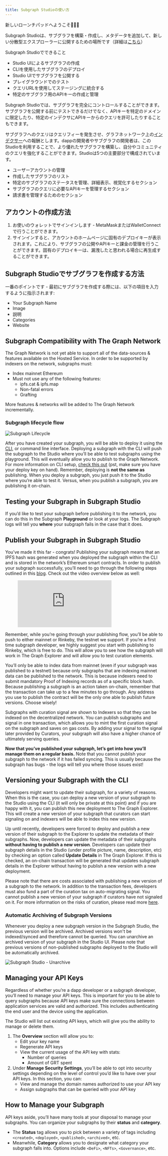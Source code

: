 ```yaml
---
title: Subgraph Studioの使い方
---
```


新しいローンチパッドへようこそ👩🏽‍🚀

Subgraph Studioは、サブグラフを構築・作成し、メタデータを追加して、新しい分散型エクスプローラーに公開するための場所です（詳細は[こちら](/explorer)）

Subgraph Studioでできること

- Studio UIによるサブグラフの作成
- CLIを使用したサブグラフのデプロイ
- Studio UIでサブグラフを公開する
- プレイグラウンドでのテスト
- クエリURLを使用してステージングに統合する
- 特定のサブグラフ用のAPIキーの作成と管理

Subgraph Studioでは、サブグラフを完全にコントロールすることができます。サブグラフを公開する前にテストできるだけでなく、APIキーを特定のドメインに限定したり、特定のインデクサにAPIキーからのクエリを許可したりすることもできます。

サブグラフへのクエリはクエリフィーを発生させ、グラフネットワーク上の[インデクサー](/indexing)への報酬とします。dappの開発者やサブグラフの開発者は、このStudioを利用することで、より優れたサブグラフを構築し、自分やコミュニティのクエリを強化することができます。Studioは5つの主要部分で構成されています。

- ユーザーアカウントの管理
- 作成したサブグラフのリスト
- 特定のサブグラフのステータスを管理、詳細表示、視覚化するセクション
- サブグラフのクエリに必要なAPIキーを管理するセクション
- 請求書を管理するためのセクション

## アカウントの作成方法

1. お使いのウォレットでサインインします - MetaMaskまたはWalletConnectで行うことができます。
1. サインインすると、アカウントのホームページに固有のデプロイキーが表示されます。これにより、サブグラフの公開やAPIキーと課金の管理を行うことができます。固有のデプロイキーは、漏洩したと思われる場合に再生成することができます。

## Subgraph Studioでサブグラフを作成する方法

一番のポイントです - 最初にサブグラフを作成する際には、以下の項目を入力するように指示されます:

- Your Subgraph Name
- Image
- 説明
- Categories
- Website

## Subgraph Compatibility with The Graph Network

The Graph Network is not yet able to support all of the data-sources & features available on the Hosted Service. In order to be supported by indexers on the network, subgraphs must:

- Index mainnet Ethereum
- Must not use any of the following features:
  - ipfs.cat & ipfs.map
  - Non-fatal errors
  - Grafting

More features & networks will be added to The Graph Network incrementally.

### Subgraph lifecycle flow

![Subgraph Lifecycle](/img/subgraph-lifecycle.png)

After you have created your subgraph, you will be able to deploy it using the [CLI](https://github.com/graphprotocol/graph-cli), or command line interface. Deploying a subgraph with the CLI will push the subgraph to the Studio where you’ll be able to test subgraphs using the playground. This will eventually allow you to publish to the Graph Network. For more information on CLI setup, [check this out](/developer/define-subgraph-hosted#install-the-graph-cli) (pst, make sure you have your deploy key on hand). Remember, deploying is **not the same as** publishing. When you deploy a subgraph, you just push it to the Studio where you’re able to test it. Versus, when you publish a subgraph, you are publishing it on-chain.

## Testing your Subgraph in Subgraph Studio

If you’d like to test your subgraph before publishing it to the network, you can do this in the Subgraph **Playground** or look at your logs. The Subgraph logs will tell you **where** your subgraph fails in the case that it does.

## Publish your Subgraph in Subgraph Studio

You’ve made it this far - congrats! Publishing your subgraph means that an IPFS hash was generated when you deployed the subgraph within the CLI and is stored in the network’s Ethereum smart contracts. In order to publish your subgraph successfully, you’ll need to go through the following steps outlined in this [blog](https://thegraph.com/blog/building-with-subgraph-studio). Check out the video overview below as well:

<figure className="video-container">
  <iframe
    className="video-iframe"
    src="https://www.youtube.com/embed/HfDgC2oNnwo"
    title="YouTube ビデオプレイヤー"
    frameBorder="0"
    allowFullScreen
></iframe>
</figure>

Remember, while you’re going through your publishing flow, you’ll be able to push to either mainnet or Rinkeby, the testnet we support. If you’re a first time subgraph developer, we highly suggest you start with publishing to Rinkeby, which is free to do. This will allow you to see how the subgraph will work in The Graph Explorer and will allow you to test curation elements.

You’ll only be able to index data from mainnet (even if your subgraph was published to a testnet) because only subgraphs that are indexing mainnet data can be published to the network. This is because indexers need to submit mandatory Proof of Indexing records as of a specific block hash. Because publishing a subgraph is an action taken on-chain, remember that the transaction can take up to a few minutes to go through. Any address you use to publish the contract will be the only one able to publish future versions. Choose wisely!

Subgraphs with curation signal are shown to Indexers so that they can be indexed on the decentralized network. You can publish subgraphs and signal in one transaction, which allows you to mint the first curation signal on the subgraph and saves on gas costs. By adding your signal to the signal later provided by Curators, your subgraph will also have a higher chance of ultimately serving queries.

**Now that you’ve published your subgraph, let’s get into how you’ll manage them on a regular basis.** Note that you cannot publish your subgraph to the network if it has failed syncing. This is usually because the subgraph has bugs - the logs will tell you where those issues exist!

## Versioning your Subgraph with the CLI

Developers might want to update their subgraph, for a variety of reasons. When this is the case, you can deploy a new version of your subgraph to the Studio using the CLI (it will only be private at this point) and if you are happy with it, you can publish this new deployment to The Graph Explorer. This will create a new version of your subgraph that curators can start signaling on and indexers will be able to index this new version.

Up until recently, developers were forced to deploy and publish a new version of their subgraph to the Explorer to update the metadata of their subgraphs. Now, developers can update the metadata of their subgraphs **without having to publish a new version**. Developers can update their subgraph details in the Studio (under profile picture, name, description, etc) by checking an option called **Update Details** in The Graph Explorer. If this is checked, an on-chain transaction will be generated that updates subgraph details in the Explorer without having to publish a new version with a new deployment.

Please note that there are costs associated with publishing a new version of a subgraph to the network. In addition to the transaction fees, developers must also fund a part of the curation tax on auto-migrating signal. You cannot publish a new version of your subgraph if curators have not signaled on it. For more information on the risks of curation, please read more [here](/curating).

### Automatic Archiving of Subgraph Versions

Whenever you deploy a new subgraph version in the Subgraph Studio, the previous version will be archived. Archived versions won't be indexed/synced and therefore cannot be queried. You can unarchive an archived version of your subgraph in the Studio UI. Please note that previous versions of non-published subgraphs deployed to the Studio will be automatically archived.

![Subgraph Studio - Unarchive](/img/Unarchive.png)

## Managing your API Keys

Regardless of whether you’re a dapp developer or a subgraph developer, you’ll need to manage your API keys. This is important for you to be able to query subgraphs because API keys make sure the connections between application services are valid and authorized. This includes authenticating the end user and the device using the application.

The Studio will list out existing API keys, which will give you the ability to manage or delete them.

1. The **Overview** section will allow you to:
   - Edit your key name
   - Regenerate API keys
   - View the current usage of the API key with stats:
     - Number of queries
     - Amount of GRT spent
2. Under **Manage Security Settings**, you’ll be able to opt into security settings depending on the level of control you’d like to have over your API keys. In this section, you can:
   - View and manage the domain names authorized to use your API key
   - Assign subgraphs that can be queried with your API key

## How to Manage your Subgraph

API keys aside, you’ll have many tools at your disposal to manage your subgraphs. You can organize your subgraphs by their **status** and **category**.

- The **Status** tag allows you to pick between a variety of tags including `<created>`, `<deployed>`, `<published>`, `<archived>`, etc.
- Meanwhile, **Category** allows you to designate what category your subgraph falls into. Options include `<DeFi>`, `<NFTs>`, `<Governance>`, etc.
